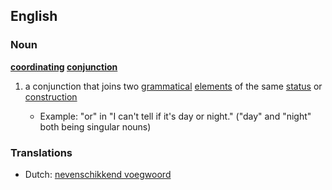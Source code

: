 ==English==

===Noun===
'''[[coordinating]] [[conjunction]]'''

# {{grammar}} a conjunction that joins two [[grammatical]] [[element]]s of the same [[status]] or [[construction]]
#*Example: "or" in "I can't tell if it's day or night." ("day" and "night" both being singular nouns)

===Translations===
{{rfc-level|Translations at L3+ (AutoFormat would have corrected level of Translations)}}
*Dutch: [[nevenschikkend voegwoord]] {{n}}